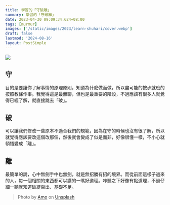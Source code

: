 ```yaml
---
title: 學習的「守破離」
summary: 學習的「守破離」
date: 2023-04-30 09:09:34.624+08:00
tags: [murmur]
images: ['/static/images/2023/learn-shuhari/cover.webp']
draft: false
lastmod: '2024-08-16'
layout: PostSimple
---
```


![](/static/images/2023/learn-shuhari/cover.webp)

## 守

目的是要讓你了解事情的原理原則，知道為什麼做而做，所以盡可能的按步就班的按照教條作事。我覺得這是最無聊，但也是最重要的階段，不過應該有很多人就覺得已經了解，就直接跳去「破」。

## 破

可以讓我們修改一些原本不適合我們的規範，因為在守的時候也沒有很了解，所以就覺得應該要改這個改那個，然後就會變成了似是而非，好像很懂一樣，不小心就頓悟變成「離」。

## 離

最簡單的說，心中無劍手中也無劍，就是無招勝有招的境界。而從前面這樣子過來的人，每一個相關的東西都可以講的一嘴好道理。咋聽之下好像有點道理，不過仔細一聽就知道破綻百出、基礎不足。

> Photo by [Amo](https://unsplash.com/amofifty?utm_source=unsplash&utm_medium=referral&utm_content=creditCopyText) on [Unsplash](https://unsplash.com/photos/NUQhP-YsHI4?utm_source=unsplash&utm_medium=referral&utm_content=creditCopyText)
